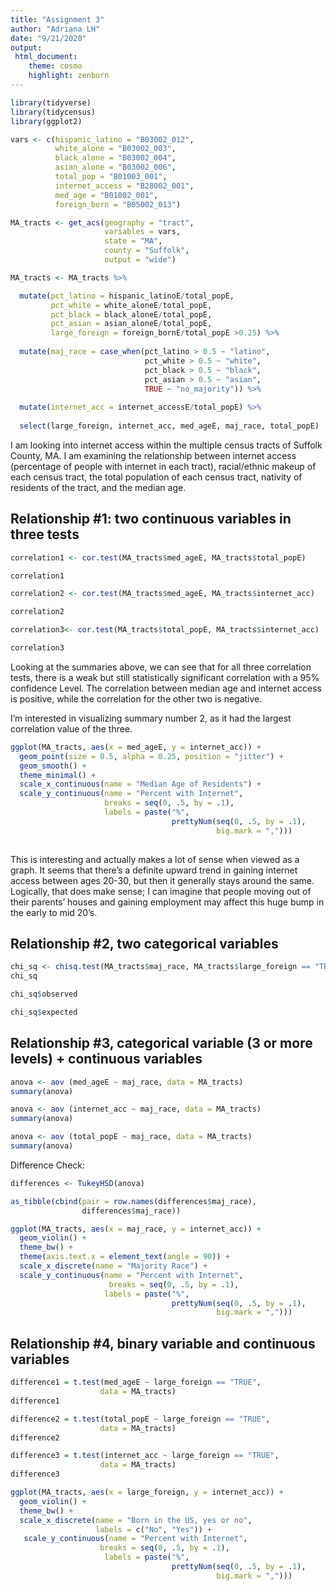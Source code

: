```yaml
---
title: "Assignment 3"
author: "Adriana LH"
date: "9/21/2020"
output: 
 html_document:
    theme: cosmo
    highlight: zenburn
---
```

```r
library(tidyverse)
library(tidycensus)
library(ggplot2)
```

```r
vars <- c(hispanic_latino = "B03002_012", 
          white_alone = "B03002_003",
          black_alone = "B03002_004",
          asian_alone = "B03002_006",
          total_pop = "B01003_001", 
          internet_access = "B28002_001", 
          med_age = "B01002_001",
          foreign_born = "B05002_013")

MA_tracts <- get_acs(geography = "tract",
                     variables = vars,
                     state = "MA",
                     county = "Suffolk",
                     output = "wide")

MA_tracts <- MA_tracts %>%

  mutate(pct_latino = hispanic_latinoE/total_popE,
         pct_white = white_aloneE/total_popE,
         pct_black = black_aloneE/total_popE,
         pct_asian = asian_aloneE/total_popE,
         large_foreign = foreign_bornE/total_popE >0.25) %>%
  
  mutate(maj_race = case_when(pct_latino > 0.5 ~ "latino",
                              pct_white > 0.5 ~ "white",
                              pct_black > 0.5 ~ "black",
                              pct_asian > 0.5 ~ "asian",
                              TRUE ~ "no_majority")) %>%
  
  mutate(internet_acc = internet_accessE/total_popE) %>%
  
  select(large_foreign, internet_acc, med_ageE, maj_race, total_popE)
```

I am looking into internet access within the multiple census tracts of Suffolk County, MA. I am examining the relationship between internet access (percentage of people with internet in each tract), racial/ethnic makeup of each census tract, the total population of each census tract, nativity of residents of the tract, and the median age. 

## Relationship #1: two continuous variables in three tests

```r
correlation1 <- cor.test(MA_tracts$med_ageE, MA_tracts$total_popE)

correlation1
```

```r
correlation2 <- cor.test(MA_tracts$med_ageE, MA_tracts$internet_acc)

correlation2
```

```r
correlation3<- cor.test(MA_tracts$total_popE, MA_tracts$internet_acc)

correlation3
```

Looking at the summaries above, we can see that for all three correlation tests, there is a weak but still statistically significant correlation with a 95% confidence Level. The correlation between median age and internet access is positive, while the correlation for the other two is negative.

I'm interested in visualizing summary number 2, as it had the largest correlation value of the three.

```r
ggplot(MA_tracts, aes(x = med_ageE, y = internet_acc)) +
  geom_point(size = 0.5, alpha = 0.25, position = "jitter") +
  geom_smooth() +
  theme_minimal() +
  scale_x_continuous(name = "Median Age of Residents") +
  scale_y_continuous(name = "Percent with Internet", 
                     breaks = seq(0, .5, by = .1),
                     labels = paste("%", 
                                    prettyNum(seq(0, .5, by = .1),
                                              big.mark = ","))) 
  
```

This is interesting and actually makes a lot of sense when viewed as a graph. It seems that there's a definite upward trend in gaining internet access between ages 20-30, but then it generally stays around the same. Logically, that does make sense; I can imagine that people moving out of their parents' houses and gaining employment may affect this huge bump in the early to mid 20's. 

## Relationship #2, two categorical variables

```r
chi_sq <- chisq.test(MA_tracts$maj_race, MA_tracts$large_foreign == "TRUE")
chi_sq
```

```r
chi_sq$observed
```

```r
chi_sq$expected
```

## Relationship #3, categorical variable (3 or more levels) + continuous variables

```r
anova <- aov (med_ageE ~ maj_race, data = MA_tracts)
summary(anova)
```

```r
anova <- aov (internet_acc ~ maj_race, data = MA_tracts)
summary(anova)
```

```r
anova <- aov (total_popE ~ maj_race, data = MA_tracts)
summary(anova)
```

Difference Check:

```r
differences <- TukeyHSD(anova)

as_tibble(cbind(pair = row.names(differences$maj_race),
                differences$maj_race))
```
```r
ggplot(MA_tracts, aes(x = maj_race, y = internet_acc)) +
  geom_violin() +
  theme_bw() +
  theme(axis.text.x = element_text(angle = 90)) +
  scale_x_discrete(name = "Majority Race") +
  scale_y_continuous(name = "Percent with Internet", 
                      breaks = seq(0, .5, by = .1),
                     labels = paste("%", 
                                    prettyNum(seq(0, .5, by = .1),
                                              big.mark = ","))) 
```

## Relationship #4, binary variable and continuous variables

```r
difference1 = t.test(med_ageE ~ large_foreign == "TRUE", 
                    data = MA_tracts)
difference1
```

```r
difference2 = t.test(total_popE ~ large_foreign == "TRUE", 
                    data = MA_tracts)
difference2
```

```r
difference3 = t.test(internet_acc ~ large_foreign == "TRUE", 
                    data = MA_tracts)
difference3
```

```r
ggplot(MA_tracts, aes(x = large_foreign, y = internet_acc)) +
  geom_violin() +
  theme_bw() +
  scale_x_discrete(name = "Born in the US, yes or no",
                   labels = c("No", "Yes")) +
   scale_y_continuous(name = "Percent with Internet", 
                    breaks = seq(0, .5, by = .1),
                     labels = paste("%", 
                                    prettyNum(seq(0, .5, by = .1),
                                              big.mark = ","))) 
```

